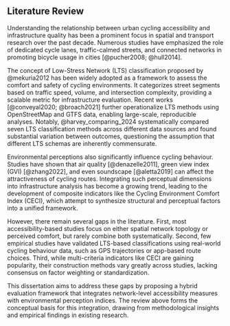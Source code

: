 ## Literature Review {#literature-review}

Understanding the relationship between urban cycling accessibility and infrastructure quality has been a prominent focus in spatial and transport research over the past decade. Numerous studies have emphasized the role of dedicated cycle lanes, traffic-calmed streets, and connected networks in promoting bicycle usage in cities [@pucher2008; @hull2014].

The concept of Low-Stress Network (LTS) classification proposed by @mekuria2012 has been widely adopted as a framework to assess the comfort and safety of cycling environments. It categorizes street segments based on traffic speed, volume, and intersection complexity, providing a scalable metric for infrastructure evaluation. Recent works [@conveyal2020; @broach2021] further operationalize LTS methods using OpenStreetMap and GTFS data, enabling large-scale, reproducible analyses. Notably, @harvey_comparing_2024 systematically compared seven LTS classification methods across different data sources and found substantial variation between outcomes, questioning the assumption that different LTS schemas are inherently commensurate.

Environmental perceptions also significantly influence cycling behaviour. Studies have shown that air quality [@denazelle2011], green view index (GVI) [@zhang2022], and even soundscape [@aletta2019] can affect the attractiveness of cycling routes. Integrating such perceptual dimensions into infrastructure analysis has become a growing trend, leading to the development of composite indicators like the Cycling Environment Comfort Index (CECI), which attempt to synthesize structural and perceptual factors into a unified framework.

However, there remain several gaps in the literature. First, most accessibility-based studies focus on either spatial network topology or perceived comfort, but rarely combine both systematically. Second, few empirical studies have validated LTS-based classifications using real-world cycling behaviour data, such as GPS trajectories or app-based route choices. Third, while multi-criteria indicators like CECI are gaining popularity, their construction methods vary greatly across studies, lacking consensus on factor weighting or standardization.

This dissertation aims to address these gaps by proposing a hybrid evaluation framework that integrates network-level accessibility measures with environmental perception indices. The review above forms the conceptual basis for this integration, drawing from methodological insights and empirical findings in existing research.
